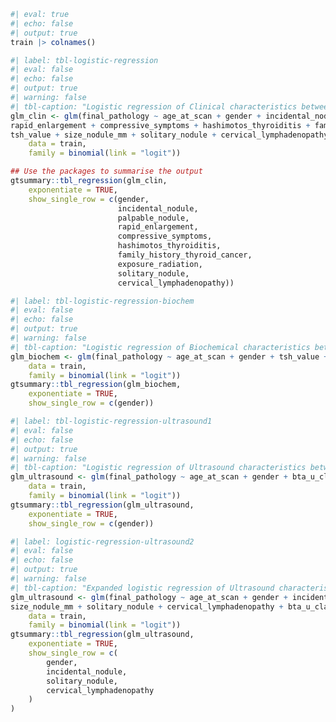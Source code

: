 ```r
#| eval: true
#| echo: false
#| output: true
train |> colnames()

```

```r
#| label: tbl-logistic-regression
#| eval: false
#| echo: false
#| output: true
#| warning: false
#| tbl-caption: "Logistic regression of Clinical characteristics between benign and malignant thyrioid nodules."
glm_clin <- glm(final_pathology ~ age_at_scan + gender + incidental_nodule + palpable_nodule +
rapid_enlargement + compressive_symptoms + hashimotos_thyroiditis + family_history_thyroid_cancer + exposure_radiation +
tsh_value + size_nodule_mm + solitary_nodule + cervical_lymphadenopathy,
    data = train,
    family = binomial(link = "logit"))

## Use the packages to summarise the output
gtsummary::tbl_regression(glm_clin,
    exponentiate = TRUE,
    show_single_row = c(gender,
                        incidental_nodule,
                        palpable_nodule,
                        rapid_enlargement,
                        compressive_symptoms,
                        hashimotos_thyroiditis,
                        family_history_thyroid_cancer,
                        exposure_radiation,
                        solitary_nodule,
                        cervical_lymphadenopathy))

```

```r
#| label: tbl-logistic-regression-biochem
#| eval: false
#| echo: false
#| output: true
#| warning: false
#| tbl-caption: "Logistic regression of Biochemical characteristics between benign and malignant thyrioid nodules."
glm_biochem <- glm(final_pathology ~ age_at_scan + gender + tsh_value + albumin + lymphocytes + monocyte,
    data = train,
    family = binomial(link = "logit"))
gtsummary::tbl_regression(glm_biochem,
    exponentiate = TRUE,
    show_single_row = c(gender))
```


```r
#| label: tbl-logistic-regression-ultrasound1
#| eval: false
#| echo: false
#| output: true
#| warning: false
#| tbl-caption: "Logistic regression of Ultrasound characteristics between benign and malignant thyrioid nodules."
glm_ultrasound <- glm(final_pathology ~ age_at_scan + gender + bta_u_classification + thy_classification,
    data = train,
    family = binomial(link = "logit"))
gtsummary::tbl_regression(glm_ultrasound,
    exponentiate = TRUE,
    show_single_row = c(gender))
```

```r
#| label: logistic-regression-ultrasound2
#| eval: false
#| echo: false
#| output: true
#| warning: false
#| tbl-caption: "Expanded logistic regression of Ultrasound characteristics between benign and malignant thyroid noduules."
glm_ultrasound <- glm(final_pathology ~ age_at_scan + gender + incidental_nodule + tsh_value +
size_nodule_mm + solitary_nodule + cervical_lymphadenopathy + bta_u_classification + thy_classification,
    data = train,
    family = binomial(link = "logit"))
gtsummary::tbl_regression(glm_ultrasound,
    exponentiate = TRUE,
    show_single_row = c(
        gender,
        incidental_nodule,
        solitary_nodule,
        cervical_lymphadenopathy
    )
)
```
